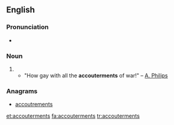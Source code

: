 ==English==

===Pronunciation===
* {{a|UK}} {{IPA|/əˈkuːtəmənts/|lang=en}}

===Noun===
{{en-plural noun|sg=accouterment}}

# {{alternative form of|accoutrements|lang=en}}
#* "How gay with all the '''accouterments''' of war!" &ndash; [[A. Philips]]

===Anagrams===
* [[accoutrements#English|accoutrements]]

[[et:accouterments]]
[[fa:accouterments]]
[[tr:accouterments]]